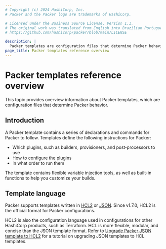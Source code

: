 ```yaml
---
# Copyright (c) 2024 HashiCorp, Inc.
# Packer and the Packer logo are trademarks of HashiCorp.

# Licensed under the Business Source License, Version 1.1.
# The original work was translated from English into Brazilian Portuguese.
# https://github.com/hashicorp/packer/blob/main/LICENSE

description: |
  Packer templates are configuration files that determine Packer behavior. Learn about the Packer template configuration language.
page_title: Packer templates reference overview
---
```


# Packer templates reference overview

This topic provides overview information about Packer templates, which are configuration files that determine Packer behavior.

## Introduction

A Packer template contains a series of declarations and commands for Packer to follow. Templates define the following instructions for Packer:

- Which plugins, such as builders, provisioners, and post-processors to use
- How to configure the plugins
- In what order to run them

The template contains flexible variable injection tools, as well as built-in
functions to help you customize your builds.

## Template language

Packer supports templates written in [HCL2](/packer/docs/templates/hcl_templates) or [JSON](/packer/docs/templates/legacy_json_templates). Since v1.7.0, HCL2 is the official format for Packer configurations.

HCL2 is also the configuration language used in configurations for other HashiCorp products, such as Terraform. HCL is more flexible, modular, and concise than the JSON template format. Refer to [Upgrade Packer JSON template to HCL2](/packer/tutorials/configuration-language/hcl2-upgrade) for a tutorial on upgrading JSON templates to HCL templates.
